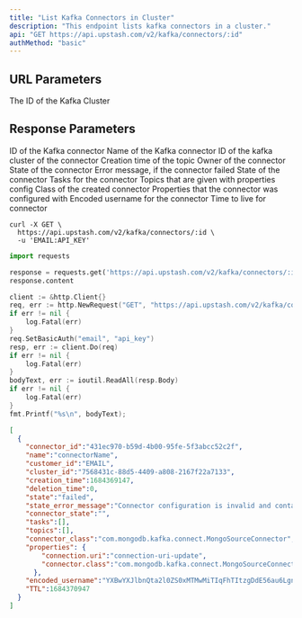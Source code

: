 ```yaml
---
title: "List Kafka Connectors in Cluster"
description: "This endpoint lists kafka connectors in a cluster."
api: "GET https://api.upstash.com/v2/kafka/connectors/:id"
authMethod: "basic"
---
```




## URL Parameters

<ParamField path="id" type="string" required>
The ID of the Kafka Cluster
</ParamField>

## Response Parameters

<ResponseField name="connector_id" type="string">
ID of the Kafka connector
</ResponseField>
<ResponseField name="name" type="string">
Name of the Kafka connector
</ResponseField>
<ResponseField name="cluster_id" type="string">
ID of the kafka cluster of the connector
</ResponseField>
<ResponseField name="creation_time" type="int">
Creation time of the topic
</ResponseField>
<ResponseField name="customer_id" type="string">
Owner of the connector
</ResponseField>
<ResponseField name="state" type="string">
State of the connector
</ResponseField>
<ResponseField name="state_error_message" type="string">
Error message, if the connector failed
</ResponseField>
<ResponseField name="connector_state" type="string">
State of the connector
</ResponseField>

<ResponseField name="tasks" type="Array<KafkaConnectorTask>">
Tasks for the connector
</ResponseField>
<ResponseField name="topics" type="Array<string>">
Topics that are given with properties config
</ResponseField>
<ResponseField name="connector_class" type="string">
Class of the created connector
</ResponseField>
<ResponseField name="properties" type="Properties Object">
	Properties that the connector was configured with
</ResponseField>
<ResponseField name="encoded_username" type="string">
Encoded username for the connector
</ResponseField>
<ResponseField name="TTL" type="int">
Time to live for connector
</ResponseField>

<RequestExample>

```shell curl
curl -X GET \
  https://api.upstash.com/v2/kafka/connectors/:id \
  -u 'EMAIL:API_KEY'
```

```python Python
import requests

response = requests.get('https://api.upstash.com/v2/kafka/connectors/:id', auth=('EMAIL', 'API_KEY'))
response.content
```

```go Go
client := &http.Client{}
req, err := http.NewRequest("GET", "https://api.upstash.com/v2/kafka/connectors/:id", nil)
if err != nil {
    log.Fatal(err)
}
req.SetBasicAuth("email", "api_key")
resp, err := client.Do(req)
if err != nil {
    log.Fatal(err)
}
bodyText, err := ioutil.ReadAll(resp.Body)
if err != nil {
    log.Fatal(err)
}
fmt.Printf("%s\n", bodyText);
```

</RequestExample>

<ResponseExample>

```json 200 OK
[
  {
    "connector_id":"431ec970-b59d-4b00-95fe-5f3abcc52c2f",
    "name":"connectorName",
    "customer_id":"EMAIL",
    "cluster_id":"7568431c-88d5-4409-a808-2167f22a7133",
    "creation_time":1684369147,
    "deletion_time":0,
    "state":"failed",
    "state_error_message":"Connector configuration is invalid and contains the following 1 error(s):\nInvalid value connection-uri-update for configuration connection.uri: The connection string is invalid. Connection strings must start with either 'mongodb://' or 'mongodb+srv://\n",
    "connector_state":"",
    "tasks":[],
    "topics":[],
    "connector_class":"com.mongodb.kafka.connect.MongoSourceConnector",
    "properties": {
        "connection.uri":"connection-uri-update",
        "connector.class":"com.mongodb.kafka.connect.MongoSourceConnector"
      },
    "encoded_username":"YXBwYXJlbnQta2l0ZS0xMTMwMiTIqFhTItzgDdE56au6LgnnbtlN7ITzh4QATDw",
    "TTL":1684370947
  }
]
```

</ResponseExample>

